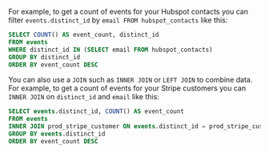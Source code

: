 For example, to get a count of events for your Hubspot contacts you can filter `events.distinct_id` by `email FROM hubspot_contacts` like this:

```sql
SELECT COUNT() AS event_count, distinct_id
FROM events
WHERE distinct_id IN (SELECT email FROM hubspot_contacts)
GROUP BY distinct_id
ORDER BY event_count DESC
```

You can also use a `JOIN` such as `INNER JOIN` or `LEFT JOIN` to combine data. For example, to get a count of events for your Stripe customers you can `INNER JOIN` on `distinct_id` and `email` like this:

```SQL
SELECT events.distinct_id, COUNT() AS event_count
FROM events
INNER JOIN prod_stripe_customer ON events.distinct_id = prod_stripe_customer.email
GROUP BY events.distinct_id
ORDER BY event_count DESC
```